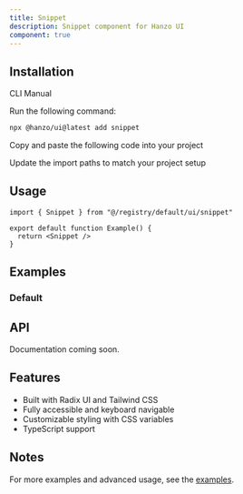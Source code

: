 ```yaml
---
title: Snippet
description: Snippet component for Hanzo UI
component: true
---
```


<ComponentPreview name="snippet-demo" />

## Installation

<Tabs defaultValue="cli">

<TabsList>
  <TabsTrigger value="cli">CLI</TabsTrigger>
  <TabsTrigger value="manual">Manual</TabsTrigger>
</TabsList>

<TabsContent value="cli">

<Steps>

<Step>Run the following command:</Step>

```bash
npx @hanzo/ui@latest add snippet
```

</Steps>

</TabsContent>

<TabsContent value="manual">

<Steps>

<Step>Copy and paste the following code into your project</Step>

<ComponentSource name="snippet" />

<Step>Update the import paths to match your project setup</Step>

</Steps>

</TabsContent>

</Tabs>

## Usage

```tsx
import { Snippet } from "@/registry/default/ui/snippet"

export default function Example() {
  return <Snippet />
}
```

## Examples

### Default

<ComponentPreview name="snippet-demo" />

## API

Documentation coming soon.

## Features

- Built with Radix UI and Tailwind CSS
- Fully accessible and keyboard navigable
- Customizable styling with CSS variables
- TypeScript support

## Notes

For more examples and advanced usage, see the [examples](/examples).
